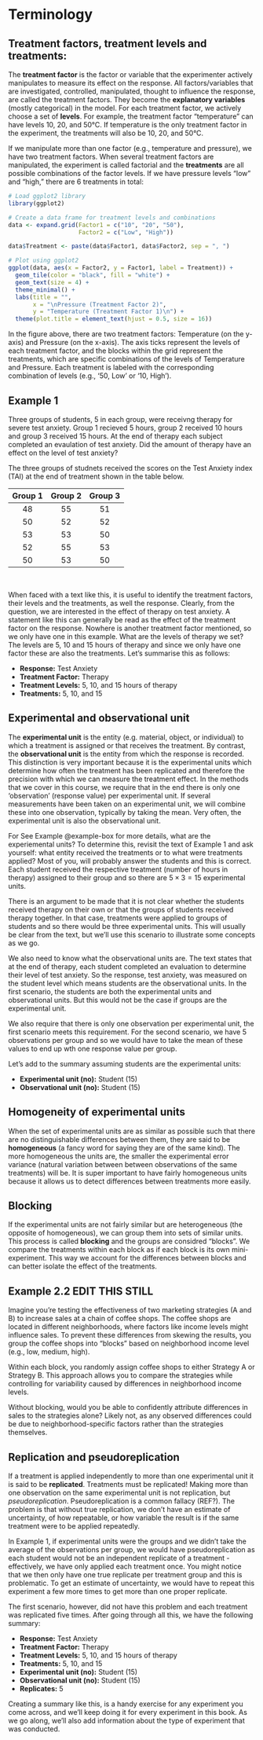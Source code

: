 # Terminology

## **Treatment factors, treatment levels and treatments:** {.unnumbered}

The **treatment factor** is the factor or variable that the experimenter actively manipulates to measure its effect on the response. All factors/variables that are investigated, controlled, manipulated, thought to influence the response, are called the treatment factors. They become the **explanatory variables** (mostly categorical) in the model.  For each treatment factor, we actively choose a set of **levels**. For example, the treatment factor "temperature" can have levels 10, 20, and 50°C. If temperature is the only treatment factor in the experiment, the treatments will also be 10, 20, and 50°C. 

If we manipulate more than one factor (e.g., temperature and pressure), we have two treatment factors. When several treatment factors are manipulated, the experiment is called factorial and the **treatments** are all possible combinations of the factor levels. If we have pressure levels "low" and "high," there are 6 treatments in total:


```r

# Load ggplot2 library
library(ggplot2)

# Create a data frame for treatment levels and combinations
data <- expand.grid(Factor1 = c("10", "20", "50"),
                    Factor2 = c("Low", "High"))

data$Treatment <- paste(data$Factor1, data$Factor2, sep = ", ")

# Plot using ggplot2
ggplot(data, aes(x = Factor2, y = Factor1, label = Treatment)) +
  geom_tile(color = "black", fill = "white") +
  geom_text(size = 4) +
  theme_minimal() +
  labs(title = "",
       x = "\nPressure (Treatment Factor 2)",
       y = "Temperature (Treatment Factor 1)\n") +
  theme(plot.title = element_text(hjust = 0.5, size = 16))


```

[//]: # lecture example: tree brach show levels 

In the figure above, there are two treatment factors: Temperature (on the y-axis) and Pressure (on the x-axis). The axis ticks represent the levels of each treatment factor, and the blocks within the grid represent the treatments, which are specific combinations of the levels of Temperature and Pressure. Each treatment is labeled with the corresponding combination of levels (e.g., '50, Low' or '10, High').
 
::: {#warning-example1 .callout-warning icon=false}

## Example 1

Three groups of students, 5 in each group, were receivng therapy for severe test anxiety. Group 1 recieved 5 hours, group 2 received 10 hours and group 3 received 15 hours. At the end of therapy each subject completed an evaulation of test anxiety. Did the amount of therapy have an effect on the level of test anxiety? 

The three groups of studnets received the scores on the Test Anxiety index (TAI) at the end of treatment shown in the table below. 

| Group 1 | Group 2 | Group 3 |
|:---:|:---:|:---:|
| 48 | 55 | 51 |
| 50 | 52 | 52 |
| 53 | 53 | 50 |
| 52 | 55 | 53 |
| 50 | 53 | 50 |

\
::: 

When faced with a text like this, it is useful to identify the treatment factors, their levels and the treatments, as well the response. Clearly, from the question, we are interested in the effect of therapy on test anxiety. A statement like this can generally be read as the effect of the treatment factor on the response. Nowhere is another treatment factor mentioned, so we only have one in this example. What are the levels of therapy we set? The levels are 5, 10 and 15 hours of therapy and since we only have one factor these are also the treatments. Let's summarise this as follows: 

- **Response:** Test Anxiety  
- **Treatment Factor:** Therapy  
- **Treatment Levels:** 5, 10, and 15 hours of therapy  
- **Treatments:** 5, 10, and 15  

## **Experimental and observational unit** {.unnumbered}

The **experimental unit** is the entity (e.g. material, object, or individual) to which a treatment is assigned or that receives the treatment. By contrast, the **observational unit** is the entity from which the response is recorded. This distinction is very important because it is the experimental units which determine how often the treatment has been replicated and therefore the precision with which we can measure the treatment effect. In the methods that we cover in this course, we require that in the end there is only one ‘observation’ (response value) per experimental unit. If several measurements have been taken on an experimental unit, we will combine these into one observation, typically by taking the mean. Very often, the experimental unit is also the observational unit.

For See Example @example-box for more details, what are the experiemental units? To determine this, revisit the text of Example 1 and ask yourself: what entity received the treatments or to what were treatments applied? Most of you, will probably answer the students and this is correct. Each student received the respective treatment (number of hours in therapy) assigned to their group and so there are $5 \times 3 = 15$ experimental units.

There is an argument to be made that it is not clear whether the students received therapy on their own or that the groups of students received therapy together. In that case, treatments were applied to groups of students and so there would be three experimental units. This will usually be clear from the text, but we'll use this scenario to illustrate some concepts as we go. 

We also need to know what the observational units are. The text states that at the end of therapy, each student completed an evaluation to determine their level of test anxiety. So the response, test anxiety, was measured on the student level which means students are the observational units. In the first scenario, the students are both the experimental units and observational units. But this would not be the case if groups are the experimental unit.

We also require that there is only one observation per experimental unit, the first scenario meets this requirement. For the second scenario, we have 5 observations per group and so we would have to take the mean of these values to end up wth one response value per group. 

Let's add to the summary assuming students are the experimental units: 

- **Experimental unit (no):** Student (15) \
- **Observational unit (no):** Student (15) 

## **Homogeneity of experimental units** {.unnumbered}

When the set of experimental units are as similar as possible such that there are no distinguishable differences between them, they are said to be **homogeneous** (a fancy word for saying they are of the same kind). The more homogeneous the units are, the smaller the experimental error variance (natural variation between between observations of the same treatments) will be. It is super important to have fairly homogeneous units because it allows us to detect differences between treatments more easily. 


## **Blocking** {.unnumbered}

If the experimental units are not fairly similar but are heterogeneous (the opposite of homogeneous), we can group them into sets of similar units. This process is called **blocking** and the groups are considred "blocks". We compare the treatments within each block as if each block is its own mini-experiment. This way we account for the differences between blocks and can better isolate the effect of the treatments.

::: {.callout-warning icon=false}

## Example 2.2 EDIT THIS STILL 

Imagine you’re testing the effectiveness of two marketing strategies (A and B) to increase sales at a chain of coffee shops. The coffee shops are located in different neighborhoods, where factors like income levels might influence sales. To prevent these differences from skewing the results, you group the coffee shops into "blocks" based on neighborhood income level (e.g., low, medium, high).

Within each block, you randomly assign coffee shops to either Strategy A or Strategy B. This approach allows you to compare the strategies while controlling for variability caused by differences in neighborhood income levels.

Without blocking, would you be able to confidently attribute differences in sales to the strategies alone? Likely not, as any observed differences could be due to neighborhood-specific factors rather than the strategies themselves.

::: 

## **Replication and pseudoreplication** {.unnumbered}

If a treatment is applied independently to more than one experimental unit it is said to be **replicated**. Treatments must be replicated! Making more than one observation on the same experimental unit is not replication, but *pseudoreplication*. Pseudoreplication is a common fallacy (REF?). The problem is that without true replication, we don’t have an estimate of uncertainty, of how repeatable, or how variable the result is if the same treatment were to be applied repeatedly.

In Example 1, if experimental units were the groups and we didn't take the average of the observations per group, we would have pseudoreplication as each student would not be an independent replicate of a treatment - effectively, we have only applied each treatment once. You might notice that we then only have one true replicate per treatment group and this is problematic. To get an estimate of uncertainty, we would have to repeat this experiment a few more times to get more than one proper replicate. 

The first scenario, however, did not have this problem and each treatment was replicated five times. After going through all this, we have the following summary: 

- **Response:** Test Anxiety  
- **Treatment Factor:** Therapy  
- **Treatment Levels:** 5, 10, and 15 hours of therapy  
- **Treatments:** 5, 10, and 15  
- **Experimental unit (no):** Student (15) \
- **Observational unit (no):** Student (15) \
- **Replicates:** 5 


:::{.callout-tip}
Creating a summary like this, is a handy exercise for any experiment you come across, and we’ll keep doing it for every experiment in this book. As we go along, we’ll also add information about the type of experiment that was conducted. 
:::


